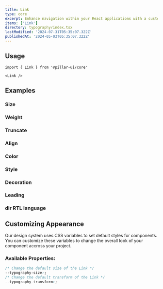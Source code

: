```yaml
---
title: Link
type: core
excerpt: Enhance navigation within your React applications with a customizable Link component. Seamlessly guide users to different sections of your website or external resources
items: ['Link']
directory: typography/index.tsx
lastModified: '2024-07-31T05:35:07.322Z'
publishedAt: '2024-05-03T05:35:07.322Z'
---
```


## Usage

```tsx
import { Link } from '@pillar-ui/core'
```

```tsx
<Link />
```

## Examples

### Size

<Prop defaultValue="4" type="'1' | '2' | '3' | '4' | '5' | '6' | '7' | '8' | '9'" />

<Playground direction="column" name="linkSize" root="link" />

### Weight

<Playground direction="column" name="linkWeight" root="link" />

### Truncate

<Playground name="linkTruncate" root="link" />

### Align

<Playground direction="column" name="linkAlign" root="link" />

### Color

<Prop defaultValue="p" type="'i' | 'd' | 'su' | 'se' | 'w' | 'p' | 'b' | 'o'" />

<Playground direction="column" name="linkColor" root="link" />

### Style

<Prop type="'italic' | 'oblique'" />

<Playground direction="column" name="linkStyle" root="link" />

### Decoration

<Prop type="'through' | 'under' |'over'" />

<Playground direction="column" name="linkDecoration" root="link" />

### Leading

<Prop defaultValue="4" type="'1' | '2' | '3' | '4' | '5' | '6' | '7' | '8' | '9'" />

<Playground direction="column" name="linkLeading" root="link" />

### dir RTL language

<Playground direction="column" name="linkRTL" root="link" />

## Customizing Appearance

Our design system uses CSS variables to set default styles for components. You can customize these variables to change the overall look of your component accross your project.

### Available Properties:

```css
/* Change the default size of the Link */
--typography-size:;
/* Change the default transform of the Link */
--typography-transform:;
```
